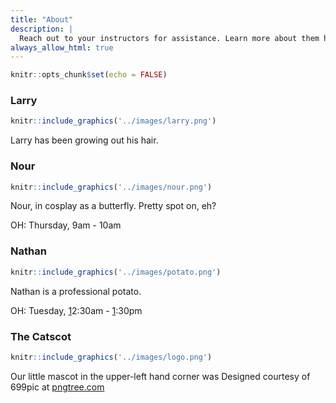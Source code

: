 ```yaml
---
title: "About"
description: |
  Reach out to your instructors for assistance. Learn more about them here.
always_allow_html: true
---
```


```r
knitr::opts_chunk$set(echo = FALSE)
```


### Larry

```r
knitr::include_graphics('../images/larry.png')
```

Larry has been growing out his hair.


### Nour

```r
knitr::include_graphics('../images/nour.png')
```

Nour, in cosplay as a butterfly. Pretty spot on, eh?

OH: Thursday, 9am - 10am

### Nathan

```r
knitr::include_graphics('../images/potato.png')
```

Nathan is a professional potato.

OH: Tuesday, <a href = "">1</a>2:30am - <a href = "">1</a>:30pm

### The Catscot

```r
knitr::include_graphics('../images/logo.png')
```

Our little mascot in the upper-left hand corner was Designed courtesy of 699pic at [pngtree.com](https://pngtree.com/freepng/cute-cat_5644947.html?sol=downref&id=bef)
